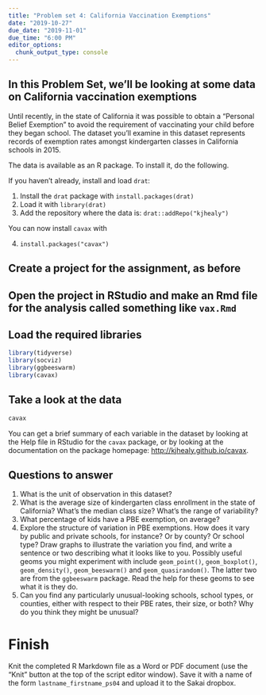 ```yaml
---
title: "Problem set 4: California Vaccination Exemptions"
date: "2019-10-27"
due_date: "2019-11-01"
due_time: "6:00 PM"
editor_options: 
  chunk_output_type: console
---
```



## In this Problem Set, we'll be looking at some data on California vaccination exemptions

Until recently, in the state of California it was possible to obtain a "Personal Belief Exemption" to avoid the requirement of vaccinating your child before they began school. The dataset you'll examine in this dataset represents records of exemption rates amongst kindergarten classes in California schools in 2015. 

The data is available as an R package. To install it, do the following.

If you haven't already, install and load `drat`:

1. Install the `drat` package with `install.packages(drat)`
2. Load it with `library(drat)`
3. Add the repository where the data is: `drat::addRepo("kjhealy")`

You can now install `cavax` with

4. `install.packages("cavax")`

## Create a project for the assignment, as before

## Open the project in RStudio and make an Rmd file for the analysis called something like `vax.Rmd`

## Load the required libraries

```r

library(tidyverse)
library(socviz)
library(ggbeeswarm)
library(cavax)

```

## Take a look at the data

```r

cavax

```

You can get a brief summary of each variable in the dataset by looking at the Help file in RStudio for the `cavax` package, or by looking at the documentation on the package homepage: <http://kjhealy.github.io/cavax>.

## Questions to answer

1. What is the unit of observation in this dataset?
2. What is the average size of kindergarten class enrollment in the state of California? What's the median class size? What's the range of variability?
3. What percentage of kids have a PBE exemption, on average? 
4. Explore the structure of variation in PBE exemptions. How does it vary by public and private schools, for instance? Or by county? Or school type? Draw graphs to illustrate the variation you find, and write a sentence or two describing what it looks like to you. Possibly useful geoms you might experiment with include `geom_point()`, `geom_boxplot()`, `geom_density()`, `geom_beeswarm()` and `geom_quasirandom()`. The latter two are from the `ggbeeswarm` package. Read the help for these geoms to see what it is they do.
5. Can you find any particularly unusual-looking schools, school types, or counties, either with respect to their PBE rates, their size, or both? Why do you think they might be unusual?

# Finish

Knit the completed R Markdown file as a Word or PDF document (use the "Knit" button at the top of the script editor window). Save it with a name of the form `lastname_firstname_ps04` and upload it to the Sakai dropbox.
